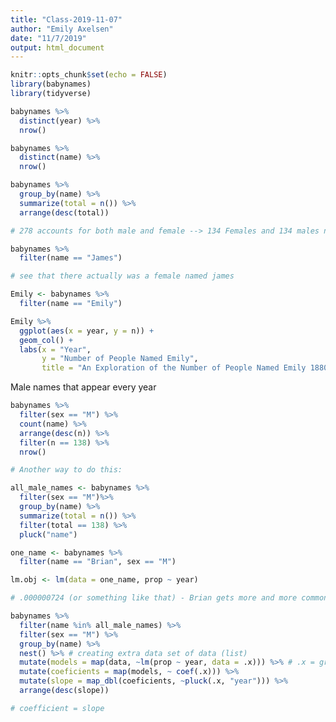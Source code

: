 ```yaml
---
title: "Class-2019-11-07"
author: "Emily Axelsen"
date: "11/7/2019"
output: html_document
---
```


```r
knitr::opts_chunk$set(echo = FALSE)
library(babynames) 
library(tidyverse)
```

```r
babynames %>%
  distinct(year) %>%
  nrow()
```

```r
babynames %>%
  distinct(name) %>%
  nrow()
```

```r
babynames %>%
  group_by(name) %>%
  summarize(total = n()) %>%
  arrange(desc(total))

# 278 accounts for both male and female --> 134 Females and 134 males named francis, james...

```


```r
babynames %>%
  filter(name == "James")

# see that there actually was a female named james 

```


```r
Emily <- babynames %>%
  filter(name == "Emily")

Emily %>%
  ggplot(aes(x = year, y = n)) +
  geom_col() + 
  labs(x = "Year",
       y = "Number of People Named Emily",
       title = "An Exploration of the Number of People Named Emily 1880 - 2017")
```


Male names that appear every year

```r
babynames %>%
  filter(sex == "M") %>%
  count(name) %>%
  arrange(desc(n)) %>%
  filter(n == 138) %>%
  nrow()

# Another way to do this:

all_male_names <- babynames %>%
  filter(sex == "M")%>%
  group_by(name) %>%
  summarize(total = n()) %>%
  filter(total == 138) %>%
  pluck("name")

```



```r
one_name <- babynames %>%
  filter(name == "Brian", sex == "M")

lm.obj <- lm(data = one_name, prop ~ year)

# .000000724 (or something like that) - Brian gets more and more common for each year increase by .00000724

```


```r
babynames %>%
  filter(name %in% all_male_names) %>%
  filter(sex == "M") %>%
  group_by(name) %>%
  nest() %>% # creating extra data set of data (list) 
  mutate(models = map(data, ~lm(prop ~ year, data = .x))) %>% # .x = grab each individual data types
  mutate(coeficients = map(models, ~ coef(.x))) %>%
  mutate(slope = map_dbl(coeficients, ~pluck(.x, "year"))) %>%
  arrange(desc(slope))

# coefficient = slope
```









